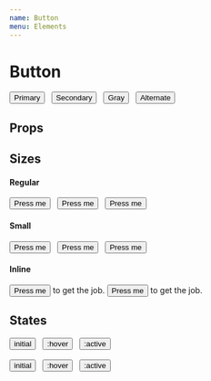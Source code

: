 ```yaml
---
name: Button
menu: Elements
---
```



# Button

<div>
  <Button>Primary</Button>
  &nbsp;
  <Button variant='secondary'>Secondary</Button>
  &nbsp;
  <Button variant='gray'>Gray</Button>
  &nbsp;
  <Button variant='alternate'>Alternate</Button>
</div>


## Props

<PropsTable of={Button} />

## Sizes

#### Regular

<div>
  <Button>Press me</Button>
  &nbsp;
  <Button variant='secondary'>Press me</Button>
  &nbsp;
  <Button variant='alternate'>Press me</Button>
</div>

#### Small

<div>
  <Button size='small'>Press me</Button>
  &nbsp;
  <Button size='small' variant='secondary'>Press me</Button>
  &nbsp;
  <Button size='small' variant='alternate'>Press me</Button>
</div>

#### Inline

<div key='inline' style={{
  fontSize: '12px'
}}>
  <Button size='inline'>Press me</Button> to get the job.
  <Button size='inline' variant='secondary'>Press me</Button> to get the job.
</div>


## States

<div>
  <Button>initial</Button>
  &nbsp;
  <Button className='_forceHover'>:hover</Button>
  &nbsp;
  <Button className='_forceActive'>:active</Button>
</div>
<br />
<div>
  <Button variant='secondary'>initial</Button>
  &nbsp;
  <Button variant='secondary' className='_forceHover'>:hover</Button>
  &nbsp;
  <Button variant='secondary' className='_forceActive'>:active</Button>
</div>
